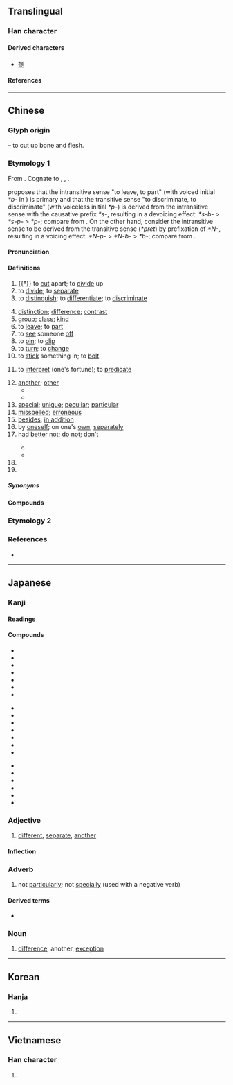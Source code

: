 {{also|别}}
{{character info}}
==Translingual==

===Han character===
{{stroke order|strokes=7}}
{{Han char|rn=18|rad=刀|as=05|sn=7|four=62200|canj=RSLN|ids=⿰𠮠刂}}

====Derived characters====
* [[捌]]

====References====
{{Han ref|kx=0138.120|dkj=01924|dj=0312.010|hdz=10328.130|uh=5225}}

----

==Chinese==
{{zh-forms|s=别|alt=𠛰}}

===Glyph origin===
{{Han etym}}
{{Han compound|冎|刀|alt2=刂|ls=ic|t1=bone|t2=knife}} – to cut up bone and flesh.

===Etymology 1===
From {{inh|zh|sit-pro|*brat ~ prat|*brat|cut apart, cut open}}. Cognate to {{och-l|八|to [[divide]]; to [[differentiate]]}}, {{och-l|列}}, {{och-l|裂}}.

{{zh-ref|Mei (2008)}} proposes that the intransitive sense "to leave, to part" (with voiced initial ''*b-'' in {{cog|ltc|-}}) is primary and that the transitive sense "to discriminate, to discriminate" (with voiceless initial ''*p-'') is derived from the intransitive sense with the {{cog|och|-}} causative prefix ''*s-'', resulting in a devoicing effect: ''*s-b-'' > ''*s-p-'' > ''*p-''; compare {{och-l|黑|black|tr=*s-mək}} from {{och-l|墨|ink|tr=*mək}}. On the other hand, {{zh-ref|Sagart and Baxter (2012)}} consider the intransitive sense to be derived from the transitive sense (''*pret'') by prefixation of ''*N-'', resulting in a voicing effect: ''*N-p-'' > ''*N-b-'' > ''*b-''; compare {{och-l|敗|to suffer defeat|tr=*N-pˤrat-s}} from {{och-l|敗|to defeat|tr=*pˤrat-s}}.

====Pronunciation====
{{zh-pron
|m=bié
|m-s=bie2
|dg=бә1
|c=bit6
|c-t=
|g=
|h=pfs=phe̍t
|j=
|mb=piĕ/bie̿
|mb_note=bie̿ - “other”
|md=bĕk/biék/biĕk
|md_note=bĕk - vernacular (“other; different”); biék - “to distinguish”; biĕk - literary (“to leave; another”)
|mn=pa̍t/pat/pia̍t/piat
|mn_note=pa̍t - vernacular (“other”); pat - vernacular (“to know; to be used to”, also written as {{l|zh|捌}}); pia̍t - literary (“to separate; to leave; surname in Mainland”); piat - literary (“to distinguish; to interpret; surname in Taiwan”)
|mn-t=biêg8/biag8/bag8
|mn-t_note=biêg8 - Chaozhou; biag8 - Shantou; bag8 - “other”
|w=5beq,5biq
|w_note=5beq - vernacular; 5biq - literary
|x=
|mc=y
|oc=y,2+1
|cat=v,a,adv,pn
}}

====Definitions====
{{zh-hanzi}}

# {{†}} to [[cut]] apart; to [[divide]] up
# to [[divide]]; to [[separate]]
# to [[distinguish]]; to [[differentiate]]; to [[discriminate]]
#: {{zh-x|區別|difference; to distinguish}}
# [[distinction]]; [[difference]]; [[contrast]]
# [[group]]; [[class]]; [[kind]]
# to [[leave]]; to [[part]]
# to [[see]] someone [[off]]
# to [[pin]]; to [[clip]]
# to [[turn]]; to [[change]]
# to [[stick]] something in; to [[bolt]]
# {{lb|zh|Min Nan}} to [[interpret]] (one's fortune); to [[predicate]]
#: {{zh-also|逼}}
#: {{zh-x|別{piat} 籤詩|to '''interpret''' lottery poetry (poetry associated with fortune sticks)|MN}}
# [[another]]; [[other]]
#* {{zh-x|不要 探聽 別人 的 事。|Don't pry into '''other''' people's affairs.}}
#* {{zh-x|既然 我們 已經 溫習 夠 了，不如 做 別 的 事情 吧。|Since we've studied enough, let's do something '''else'''.}}
# [[special]]; [[unique]]; [[peculiar]]; [[particular]]
# [[misspelled]]; [[erroneous]]
# [[besides]]; [[in addition]]
# by [[oneself]]; on one's [[own]]; [[separately]]
# [[had]] [[better]] [[not]]; [[do]] [[not]]; [[don't]]
#: {{zh-x|別 去！|Don't go!}}
#* {{zh-x|請 別 在 這裡 拍照。|Please '''do not''' take photos here.}}
#* {{zh-x|別 忘 了 在 你 的 信 上 貼 張 郵票。|'''Don't''' forget to put a stamp on your letter.}}
# {{n-g|particle used with {{zh-l|*是}} after it to express [[supposition]], often an imagined unfavourable scenario}}
# {{surname|zh}}

=====Synonyms=====
{{zh-dial}}

====Compounds====
{{zh-der|天壤之別|別材|幫別|別趣|別具慧眼|別子|別頦腮|另當別論|別具一格|久別重逢|別轉|別勁|別史|別傳|判別|別殿|別來|分別部居|差別|別名|天差地別|別情|性別|別具隻眼|別體|大別|別解|個別差異|別裁|別變|別扭|別鶴|別集|別號|天地之別|別創新格|不是別人|別有洞天|別國|國別史|別緒|別有天地|別人|別宮祭江|別致有趣|別開生面|役別|分別|久別相逢|別來無恙|愛別離苦|惜別會|惜別|各別|互別苗頭|別義|別裁偽體|別室|別歲|性別歧視|別有風味|別稱|別館|別無長物|別論|別異|別墅|又當別論|別手|別具匠心|別出機杼|別腳|別處|國別|別生枝節|別出新裁|別調|久別|型別轉換|別管|別苗頭|別墨|別鶴離鸞|別識別見|大別山脈|個別|個別輔導|別業|別有用心|別具肺腸|告別|出生別|別樹一幟|別出心裁|剖別|小別|別房|別將|奉別|別法|別白|別駕|作別|別風淮雨|別意|別賦|不告而別|別針|天淵之別|別說|差別待遇|告別式|別離|別開蹊徑|分門別類|別第|別有居心|別致|別緻|別具爐錘|別闢蹊徑|別闢門戶|別提|千差萬別|區別|別後寒溫|別鶴操|別除權|別院|別話|別無他法|別樣|別本|別有肺腸|別字|別作一眼|別筵|乖別|別鶴孤鸞|暫別|揮別|煥別|格別烏|扭別|種別|班別|特別費|握別|萬別千差|特別門診|死別|永別|特別賣力|特別|派別|特別法|特別來賓|揀別|移情別戀|科別|旌別|流別|摯而有別|生別死離|特別刑法|留別|殊別|甄別|生離死別|琵琶別抱|特別護士|特別股|特別助理|男女有別|特別報導|拱手而別|死別生離|永別酒|泣別虞姬|敘別|拋妻別子|特別節目|朱紫難別|教外別傳|拜別|級別|終南別業|臨別|辨別|臨別依依|簡別|項別騅|細別|虞歌決別|話別|貴賤之別|霸王別姬|職別|離鸞別鳳|送別|酒有別腸|風流別致|闊別|餞別|贈別|霄壤之別|識別信號|間別|離情別緒|離別|道別|雲泥之別|類別|錯別字|辭別|迥別|訣別|賦別|謝別|識別證|識別|鑑別|別伊克|烏孜別里|別有}}

===Etymology 2===
{{zh-see|彆|v|to make someone [[change]] their opinion; to [[dissuade]]}}

===References===
* {{R:yue:Hanzi}}

{{zh-cat|Beginning|Intermediate}}

----

==Japanese==

===Kanji===
{{ja-kanji|grade=4|rs=刀05}}

====Readings====
{{ja-readings
|goon=べち
|kanon=へつ
|kanyoon=べつ
|kun=わか-れる, わ-ける, わかれ
}}

====Compounds====
{{top3}}
* {{ja-r|別%案|べつ%あん}}
* {{ja-r|別%格|べっ%かく}}
* {{ja-r|別%館|べっ%かん}}
* {{ja-r|別%件|べっ%けん}}
* {{ja-r|別%個|べっ%こ}}
* {{ja-r|別%字|べつ%じ}}
* {{ja-r|別%所|べっ%しょ}}
{{mid3}}
* {{ja-r|別%称|べっ%しょう}}
* {{ja-r|別%荘|べっ%そう}}
* {{ja-r|別%宅|べっ%たく}}
* {{ja-r|別%天%地|べっ%てん%ち}}
* {{ja-r|別%途|べっ%と}}
* {{ja-r|別%当|べっ%とう}}
* {{ja-r|別%府|べっ%ぷ}}
{{mid3}}
* {{ja-r|別%嬪|べっ%ぴん}}
* {{ja-r|別%離|べつ%り}}
* {{ja-r|鑑%別%所|かん%べつ%しょ}}
* {{ja-r|区%別|く%べつ}}
* {{ja-r|個%別|こ%べつ}}
* {{ja-r|離%別|り%べつ}}
{{bottom}}

===Adjective===
{{ja-adj|infl=な|べつ}}

# [[different]], [[separate]], [[another]]

====Inflection====
{{ja-na|べつ}}

===Adverb===
{{ja-pos|べつ|adverb}}

# not [[particularly]]; not [[specially]] (used with a negative verb)

====Derived terms====
* {{ja-r|別に|べつ に}}

===Noun===
{{ja-noun|べつ}}

# [[difference]], another, [[exception]]

----

==Korean==

===Hanja===
{{ko-hanja|[[다르다|다를]]|별}}

# {{hanja form of|별|[[difference]]}}

----

==Vietnamese==

===Han character===
{{vi-readings|reading=[[biệt]], [[biết]], [[bét]], [[bết]], [[bệt]], [[bịt]], [[bẹt]], [[bít]]|rs=刀05}}

# {{rfdef|vi|sort=刀05}}